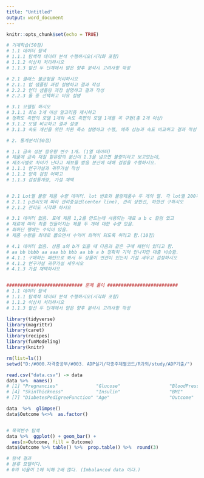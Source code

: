 ```yaml
---
title: "Untitled"
output: word_document
---
```


```r
knitr::opts_chunk$set(echo = TRUE)
```


```r
# 기계학습(50점)
# 1.1 데이터 탐색
# 1.1.1 탐색적 데이터 분석 수행하시오(시각화 포함)
# 1.1.2 이상치 처리하시오
# 1.1.3 앞선 두 단계에서 얻은 향후 분석시 고려사항 작성

# 2.1 클래스 불균형을 처리하시오
# 2.1.1 업 샘플링 과정 설명하고 결과 작성
# 2.2.2 언더 샘플링 과정 설명하고 결과 작성
# 2.2.3 둘 중 선택하고 이유 설명

# 3.1 모델링 하시오
# 3.1.1 최소 3개 이상 알고리즘 제시하고 
# 정확도 측면의 모델 1개와 속도 측면의 모델 1개를 꼭 구현(총 2개 이상)
# 3.1.2 모델 비교하고 결과 설명
# 3.1.3 속도 개선을 위한 차원 축소 설명하고 수행, 예측 성능과 속도 비교하고 결과 작성

# 2. 통계분석(50점)

# 1.1 금속 성분 함유량 변수 1개. (1열 데이터) 
# 제품에 금속 재질 함유량의 분산이 1.3을 넘으면 불량이라고 보고있는데, 
# 제조사별로 차이가 난다고 제보를 받음 분산에 대해 검정을 수행하시오.
# 1.1.1 연구가설과 귀무가설 작성
# 1.1.2 양측 검정 어쩌고
# 1.1.3 검정통계량, 가설 채택


# 2.1 Lot별 불량 제품 수량 데이터. lot 번호와 불량제품수 두 개의 열. 각 lot별 200개에 대한 불량제품 수.
# 2.1.1 p관리도에 따라 관리중심선(center line), 관리 상한선, 하한선 구하시오
# 2.1.2 관리도 시각화 하시오

# 3.1 데이터 없음. 표에 제품 1,2를 만드는데 사용되는 재료 a b c 컬럼 있고 
# 재료에 따라 최종 만들어지는 제품 두 개에 대한 수량 있음. 
# 최하단 행에는 수익이 있음. 
# 제품 수량을 최대로 뽑으면서 수익이 최적이 되도록 하라고 함.(10점)

# 4.1 데이터 없음. 상품 a와 b가 있을 때 다음과 같은 구매 패턴이 있다고 함. 
# aa bb bbbb aa aaa bb bbb aa bb a b 정확히 기억 안나지만 대충 비슷함. 
# 4.1.1 구매하는 패턴으로 봐서 두 상품이 연관이 있는지 가설 세우고 검정하시오
# 4.1.2 연구가설 귀무가설 세우시오
# 4.1.3 가설 채택하시오


############################ 문제 풀이 ##########################
# 1.1 데이터 탐색
# 1.1.1 탐색적 데이터 분석 수행하시오(시각화 포함)
# 1.1.2 이상치 처리하시오
# 1.1.3 앞선 두 단계에서 얻은 향후 분석시 고려사항 작성

library(tidyverse)
library(magrittr)
library(caret)
library(recipes)
library(funModeling)
library(knitr)

rm(list=ls())
setwd("D:/#000.자격증공부/#003. ADP실기/각종주제별코드/R과외/study/ADP기출/")

read.csv("data.csv") -> data 
data %>%  names()
# [1] "Pregnancies"              "Glucose"                  "BloodPressure"           
# [4] "SkinThickness"            "Insulin"                  "BMI"                     
# [7] "DiabetesPedigreeFunction" "Age"                      "Outcome"

data  %>%  glimpse()
data$Outcome %<>%  as.factor()


# 목적변수 탐색 
data %>%  ggplot() + geom_bar() + 
  aes(x=Outcome, fill = Outcome)
data$Outcome %>% table() %>%  prop.table() %>%  round(3) 

# 탐색 결과 
# 분류 모델이다. 
# 0의 비율이 1에 비해 2배 많다. (Imbalanced data 이다.)


```
